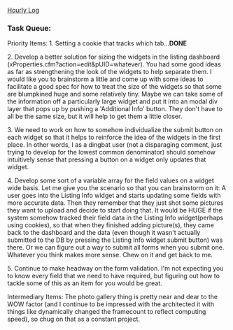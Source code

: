 [[Braincannon/Hours|Hourly Log]]

===Task Queue:===

Priority Items:
1. Setting a cookie that tracks which tab...'''DONE'''

2. Develop a better solution for sizing the widgets in the listing dashboard
(xProperties.cfm?action=edit&pUID=whatever). You had some good ideas as far
as strengthening the look of the widgets to help separate them. I would like
you to brainstorm a little and come up with some ideas to facilitate a good
spec for how to treat the size of the widgets so that some are blumpkined
huge and some relatively tiny. Maybe we can take some of the information off
a particularly large widget and put it into an modal div layer that pops up
by pushing a 'Additional Info' button. They don't have to all be the same
size, but it will help to get them a little closer.

3. We need to work on how to somehow individualize the submit button on each
widget so that it helps to reinforce the idea of the widgets in the first
place. In other words, I as a dingbat user (not a disparaging comment, just
trying to develop for the lowest common denominator) should somehow
intuitively sense that pressing a button on a widget only updates that
widget.

4. Develop some sort of a variable array for the field values on a widget
wide basis. Let me give you the scenario so that you can brainstorm on it: A
user goes into the Listing Info widget and starts updating some fields with
more accurate data. Then they remember that they just shot some pictures
they want to upload and decide to start doing that. It would be HUGE if the
system somehow tracked their field data in the Listing Info widget(perhaps
using cookies), so that when they finished adding picture(s), they came back
to the dashboard and the data (even though it wasn't actually submitted to
the DB by pressing the Listing Info widget submit button) was there. Or we
can figure out a way to submit all forms when you submit one. Whatever you
think makes more sense. Chew on it and get back to me.

5. Continue to make headway on the form validation. I'm not expecting you to
know every field that we need to have required, but figuring out how to
tackle some of this as an item for you would be great.

Intermediary Items:
The photo gallery thing is pretty near and dear to the WOW factor (and I
continue to be impressed with the architected it with things like
dynamically changed the framecount to reflect computing speed), so chug on
that as a constant project.